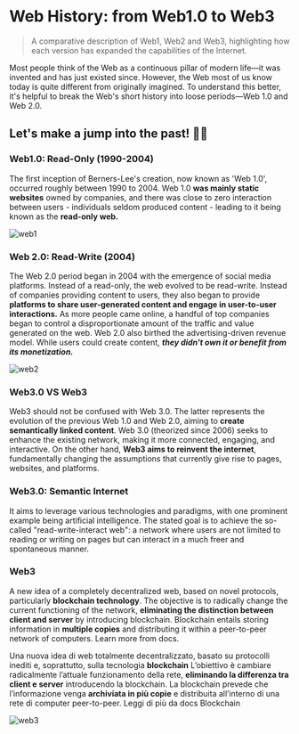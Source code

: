 # Web History: from Web1.0 to Web3

> A comparative description of Web1, Web2 and Web3, highlighting how each version has expanded the capabilities of the Internet.

Most people think of the Web as a continuous pillar of modern life—it was invented and has just existed since. However, the Web most of us know today is quite different from originally imagined. To understand this better, it's helpful to break the Web's short history into loose periods—Web 1.0 and Web 2.0.

## Let's make a jump into the past! 🐇🌀

### Web1.0: Read-Only (1990-2004)

The first inception of Berners-Lee's creation, now known as 'Web 1.0', occurred roughly between 1990 to 2004. Web 1.0 **was mainly static websites** owned by companies, and there was close to zero interaction between users - individuals seldom produced content - leading to it being known as the **read-only web.**

![web1](../.images/web3/web1.png)

### Web 2.0: Read-Write (2004)

The Web 2.0 period began in 2004 with the emergence of social media platforms. Instead of a read-only, the web evolved to be read-write. Instead of companies providing content to users, they also began to provide **platforms to share user-generated content and engage in user-to-user interactions.** As more people came online, a handful of top companies began to control a disproportionate amount of the traffic and value generated on the web. Web 2.0 also birthed the advertising-driven revenue model. While users could create content, **_they didn't own it or benefit from its monetization._**

![web2](../.images/web3/web2.png)

### Web3.0 VS Web3

Web3 should not be confused with Web 3.0. The latter represents the evolution of the previous Web 1.0 and Web 2.0, aiming to **create semantically linked content**. Web 3.0 (theorized since 2006) seeks to enhance the existing network, making it more connected, engaging, and interactive. On the other hand, **Web3 aims to reinvent the internet**, fundamentally changing the assumptions that currently give rise to pages, websites, and platforms.

### Web3.0: Semantic Internet

It aims to leverage various technologies and paradigms, with one prominent example being artificial intelligence. The stated goal is to achieve the so-called "read-write-interact web": a network where users are not limited to reading or writing on pages but can interact in a much freer and spontaneous manner.

### Web3

A new idea of a completely decentralized web, based on novel protocols, particularly **blockchain technology**. The objective is to radically change the current functioning of the network, **eliminating the distinction between client and server** by introducing blockchain. Blockchain entails storing information in **multiple copies** and distributing it within a peer-to-peer network of computers. Learn more from docs.

Una nuova idea di web totalmente decentralizzato, basato su protocolli inediti e, soprattutto, sulla tecnologia **blockchain** L’obiettivo è cambiare radicalmente l’attuale funzionamento della rete, **eliminando la differenza tra client e server** introducendo la blockchain. La blockchain prevede che l’informazione venga **archiviata in più copie** e distribuita all’interno di una rete di computer peer-to-peer. Leggi di più da docs Blockchain

![web3](../.images/web3/web3.png)
